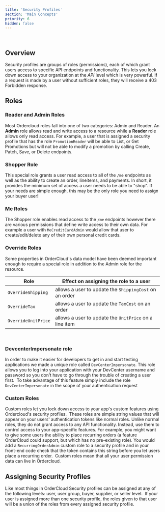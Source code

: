 ```yaml
---
title: 'Security Profiles'
section: 'Main Concepts'
priority: 6
hidden: false
---
```


​

## Overview

Security profiles are groups of roles (permissions), each of which grant users access to specific API endpoints and functionality. This lets you lock down access to your organization at the _API_ level which is very powerful. If a request is made by a user without sufficient roles, they will receive a 403 Forbidden response.

## Roles

### Reader and Admin Roles

Most Ordercloud roles fall into one of two categories: Admin and Reader. An **Admin** role allows read and write access to a resource while a **Reader** role allows only read access.
​
For example, a user that is assigned a security profile that has the role `PromotionReader` will be able to List, or Get Promotions but will not be able to modify a promotion by calling Create, Patch, Save, or Delete endpoints.

### Shopper Role

This special role grants a user read access to all of the `/me` endpoints as well as the ability to create an order, lineitems, and payments. In short, it provides the minimum set of access a user needs to be able to "shop". If your needs are simple enough, this may be the only role you need to assign your buyer user!

### Me Roles

The Shopper role enables read access to the `/me` endpoints however there are various permissions that define write access to their own data. For example a user with `MeCreditCardAdmin` would allow that user to create/edit/delete any of their own personal credit cards.

### Override Roles

Some properties in OrderCloud's data model have been deemed important enough to require a special role in addition to the Admin role for the resource.

| Role                | Effect on assigning the role to a user                 |
| ------------------- | ------------------------------------------------------ |
| `OverrideShipping`  | allows a user to update the `ShippingCost` on an order |
| `OverrideTax`       | allows a user to update the `TaxCost` on an order      |
| `OverrideUnitPrice` | allows a user to update the `UnitPrice` on a line item |
​

### DevcenterImpersonate role

In order to make it easier for developers to get in and start testing applications we made a unique role called `DevCenterImpersonate`. This role allows you to log into your application with your DevCenter username and password so you don't have to go through the trouble of creating a user first.
​
To take advantage of this feature simply include the role `DevCenterImpersonate` in the scope of your authentication request
​
### Custom Roles

Custom roles let you lock down access to your app's custom features using Ordercloud's security profiles.
​
These roles are simple string values that will appear on your users' authentication tokens like normal roles. Unlike normal roles, they do not grant access to any API functionality. Instead, use them to control access to your app-specific features. For example, you might want to give some users the ability to place recurring orders (a feature OrderCloud could support, but which has no pre-existing role). You would add a `RecurringOrderAdmin` custom role to a security profile and in your front-end code check that the token contains this string before you let users place a recurring order.
​
Custom roles mean that all your user permission data can live in Ordercloud.
​

## Assigning Security Profiles

Like most things in OrderCloud Security profiles can be assigned at any of the following levels: user, user group, buyer, supplier, or seller level.
​
If your user is assigned more than one security profile, the roles given to that user will be a union of the roles from every assigned security profile.
